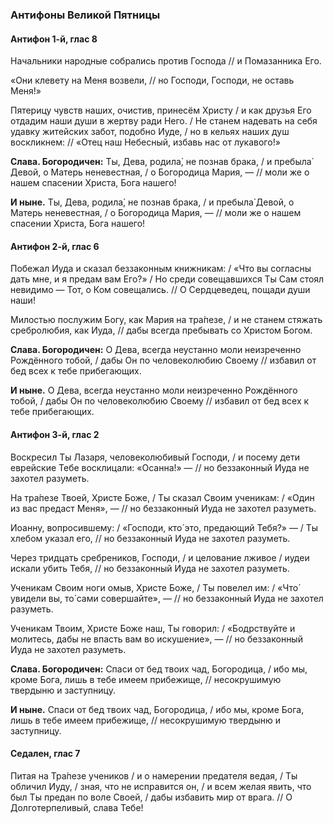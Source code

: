 ### Антифоны Великой Пятницы

#### Антифон 1-й, глас 8

Начальники народные собрались против Господа // и Помазанника Его. 

«Они клевету на Меня возвели, // но Господи, Господи, не оставь Меня!»

Пятерицу чувств наших, очистив, принесём Христу / и как друзья Его отдадим наши души в жертву ради Него. / Не станем надевать на себя удавку житейских забот, подобно Иуде, / но в кельях наших душ воскликнем: // «Отец наш Небесный, избавь нас от лукавого!»


**Слава. Богородичен:** Ты, Дева, родила́, не познав брака, / и пребыла́ Девой, о Матерь неневестная, / о Богородица Мария, — // моли же о нашем спасении Христа, Бога нашего! 

**И ныне.** Ты, Дева, родила́, не познав брака, / и пребыла́ Девой, о Матерь неневестная, / о Богородица Мария, — // моли же о нашем спасении Христа, Бога нашего! 

#### Антифон 2-й, глас 6

Побежал Иуда и сказал беззаконным книжникам: / «Что вы согласны дать мне, и я предам вам Его?» / Но среди совещавшихся Ты Сам стоял невидимо — Тот, о Ком совещались. // О Сердцеведец, пощади души наши!

Милостью послужим Богу, как Мария на тра́пезе, / и не станем стяжать сребролюбия, как Иуда, // дабы всегда пребывать со Христом Богом.

**Слава. Богородичен:** О Дева, всегда неустанно моли неизреченно Рождённого тобой, / дабы Он по человеколюбию Своему // избавил от бед всех к тебе прибегающих.

**И ныне.** О Дева, всегда неустанно моли неизреченно Рождённого тобой, / дабы Он по человеколюбию Своему // избавил от бед всех к тебе прибегающих.

#### Антифон 3-й, глас 2

Воскресил Ты Лазаря, человеколюбивый Господи, / и посему дети еврейские Тебе восклицали: «Осанна!» — // но беззаконный Иуда не захотел разуметь.

На тра́пезе Твоей, Христе Боже, / Ты сказал Своим ученикам: / «Один из вас предаст Меня», — // но беззаконный Иуда не захотел разуметь.

Иоанну, вопросившему: / «Господи, кто́ это, предающий Тебя?» — / Ты хлебом указал его, // но беззаконный Иуда не захотел разуметь.

Через тридцать сребреников, Господи, / и целование лживое / иудеи искали убить Тебя, // но беззаконный Иуда не захотел разуметь.

Ученикам Своим ноги омыв, Христе Боже, / Ты повелел им: / «Что́ увидели вы, то́ сами совершайте», — // но беззаконный Иуда не захотел разуметь.

Ученикам Твоим, Христе Боже наш, Ты говорил: / «Бодрствуйте и молитесь, дабы не впасть вам во искушение», — // но беззаконный Иуда не захотел разуметь.

**Слава. Богородичен:** Спаси от бед твоих чад, Богородица, / ибо мы, кроме Бога, лишь в тебе имеем прибежище, // несокрушимую твердыню и заступницу.

**И ныне.** Спаси от бед твоих чад, Богородица, / ибо мы, кроме Бога, лишь в тебе имеем прибежище, // несокрушимую твердыню и заступницу.

#### Седален, глас 7

Питая на Тра́пезе учеников / и о намерении предателя ведая, / Ты обличил Иуду, / зная, что не исправится он, / и всем желая явить, что был Ты предан по воле Своей, / дабы избавить мир от врага. // О Долготерпеливый, слава Тебе!

